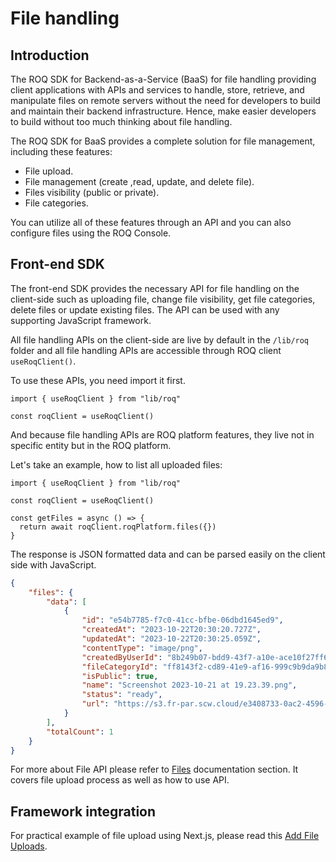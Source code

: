 
# File handling

## Introduction

The ROQ SDK for Backend-as-a-Service (BaaS) for file handling providing client applications with APIs and services to handle, store, retrieve, and manipulate files on remote servers without the need for developers to build and maintain their backend infrastructure. Hence, make easier developers to build without too much thinking about file handling. 

The ROQ SDK for BaaS provides a complete solution for file management, including these features:

- File upload.
- File management (create ,read, update, and delete file).
- Files visibility (public or private).
- File categories.

You can utilize all of these features through an API and you can also configure files using the ROQ Console.

## Front-end SDK

The front-end SDK provides the necessary API for file handling on the client-side such as uploading file, change file visibility, get file categories, delete files or update existing files. The API can be used with any supporting JavaScript framework.

All file handling APIs on the client-side are live by default in the `/lib/roq` folder and all file handling APIs are accessible through ROQ client `useRoqClient()`. 

To use these APIs, you need import it first.

```tsx
import { useRoqClient } from "lib/roq"

const roqClient = useRoqClient()
```

And because file handling APIs are ROQ platform features, they live not in specific entity but in the ROQ platform. 

Let's take an example, how to list all uploaded files:

```tsx
import { useRoqClient } from "lib/roq"

const roqClient = useRoqClient()

const getFiles = async () => {
  return await roqClient.roqPlatform.files({})
}
```

The response is JSON formatted data and can be parsed easily on the client side with JavaScript.

```json
{
    "files": {
        "data": [
            {
                "id": "e54b7785-f7c0-41cc-bfbe-06dbd1645ed9",
                "createdAt": "2023-10-22T20:30:20.727Z",
                "updatedAt": "2023-10-22T20:30:25.059Z",
                "contentType": "image/png",
                "createdByUserId": "8b249b07-bdd9-43f7-a10e-ace10f27ff66",
                "fileCategoryId": "ff8143f2-cd89-41e9-af16-999c9b9da9b8",
                "isPublic": true,
                "name": "Screenshot 2023-10-21 at 19.23.39.png",
                "status": "ready",
                "url": "https://s3.fr-par.scw.cloud/e3408733-0ac2-4596-8264-0a7da2481801-environment-bucket/Screenshot 2023-10-21 at 19.23.39.png"
            }
        ],
        "totalCount": 1
    }
}
```

For more about File API please refer to [Files](/files) documentation section. It covers file upload process as well as how to use API.

## Framework integration

For practical example of file upload using Next.js, please read this [Add File Uploads](/next-js/add-file-uploads). 




